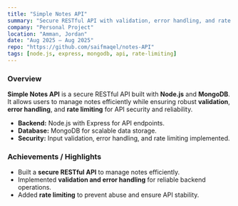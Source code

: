 ```yaml
---
title: "Simple Notes API"
summary: "Secure RESTful API with validation, error handling, and rate limiting."
company: "Personal Project"
location: "Amman, Jordan"
date: "Aug 2025 – Aug 2025"
repo: "https://github.com/saifmaqel/notes-API"
tags: [node.js, express, mongodb, api, rate-limiting]
---
```


### Overview

**Simple Notes API** is a secure RESTful API built with **Node.js** and **MongoDB**.  
It allows users to manage notes efficiently while ensuring robust **validation**, **error handling**, and **rate limiting** for API security and reliability.

- **Backend:** Node.js with Express for API endpoints.
- **Database:** MongoDB for scalable data storage.
- **Security:** Input validation, error handling, and rate limiting implemented.

### Achievements / Highlights

- Built a **secure RESTful API** to manage notes efficiently.
- Implemented **validation and error handling** for reliable backend operations.
- Added **rate limiting** to prevent abuse and ensure API stability.
